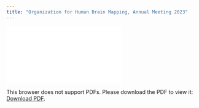 ```yaml
---
title: "Organization for Human Brain Mapping, Annual Meeting 2023"
---
```


<object data="/www/Steinkamp_OHBM_2023_vert.pdf" type="application/pdf" width="750px" height="750px">
    <embed src="/www/Steinkamp_OHBM_2023_vert.pdf" type="application/pdf">
        <p>This browser does not support PDFs. Please download the PDF to view it: <a href="/www/Steinkamp_OHBM_2023_vert.pdf">Download PDF</a>.</p>
    </embed>
</object>
